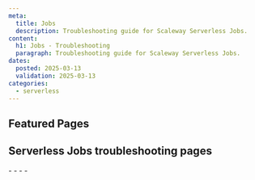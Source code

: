 ```yaml
---
meta:
  title: Jobs
  description: Troubleshooting guide for Scaleway Serverless Jobs.
content:
  h1: Jobs - Troubleshooting
  paragraph: Troubleshooting guide for Scaleway Serverless Jobs.
dates:
  posted: 2025-03-13
  validation: 2025-03-13
categories:
  - serverless
---
```


<ProductHeader
  productName="Jobs troubleshooting"
  productLogo="jobs"
  description="Find resources for resolving issues with Scaleway Serverless Jobs."
/>

## Featured Pages

<Grid>
    <DefaultCard 
      title="Serverless Jobs FAQ"
      description="General info on Serverless Jobs"
      url="/serverless-jobs/faq"
      label="See more"
    />
    <DefaultCard 
      title="Methods to deploy Serverless Jobs"
      description="Find the best way to deploy Jobs."
      url="/serverless-jobs/reference-content/deploy-job/"
      label="See more"
    />
    <DefaultCard 
      title="Jobs limitations" 
      description="Technical limitations of Serverless Jobs."
      url="/serverless-jobs/reference-content/Jobs-limitations/"
      label="See more"
    />
</Grid>
<Grid>
    <DefaultCard 
      title="Serverless Jobs billing"
      description="Detailed pricing model."
      url="/serverless-jobs/reference-content/Jobs-billing/"
      label="See more"
    />
    <DefaultCard 
      title="Serverless Jobs handler reference"
      description="Understand the behavior of handlers."
      url="/serverless-jobs/reference-content/Jobs-handlers/"
      label="See more"
    />
    <DefaultCard 
      title="Differences between Serverless Jobs, Containers and Functions"
      description="Differences between Serverless products."
      url="/serverless-jobs/reference-content/difference-jobs-functions-containers/"
      label="See more"
    />
</Grid>

## Serverless Jobs troubleshooting pages 

<LinksList>
  - <LinkList to="/serverless-jobs/troubleshooting/cannot-inject-secret-variable/" label="My secrets and variables are not injected properly in my job" />
  - <LinkList to="/serverless-jobs/troubleshooting/cannot-retrieve-external-image/" label="I cannot retrieve an external image for my job" />
  - <LinkList to="/serverless-jobs/troubleshooting/job-in-error-state/" label="My Job run is in an error state" />
  - <LinkList to="/serverless-jobs/troubleshooting/missing-metrics/" label="Missing metrics for my Job Run" />
</LinksList>
